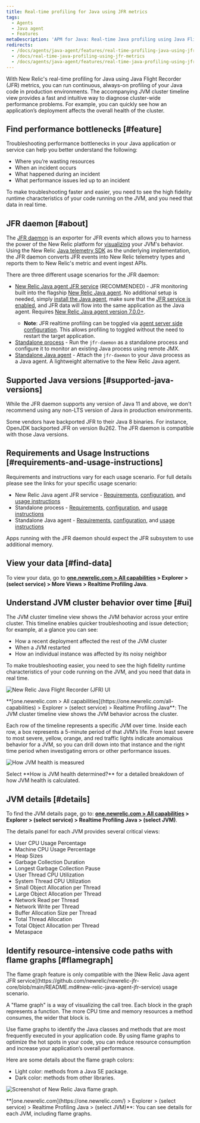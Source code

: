 ```yaml
---
title: Real-time profiling for Java using JFR metrics
tags:
  - Agents
  - Java agent
  - Features
metaDescription: 'APM for Java: Real-time Java profiling using Java Flight Recorder (JFR) metrics.'
redirects:
  - /docs/agents/java-agent/features/real-time-profiling-java-using-jfr-metrics
  - /docs/real-time-java-profiling-using-jfr-metrics
  - /docs/agents/java-agent/features/real-time-java-profiling-using-jfr-metrics
---
```





With New Relic's real-time profiling for Java using Java Flight Recorder (JFR) metrics, you can run continuous, always-on profiling of your Java code in production environments. The accompanying JVM cluster timeline view provides a fast and intuitive way to diagnose cluster-wide performance problems. For example, you can quickly see how an application’s deployment affects the overall health of the cluster.

## Find performance bottlenecks [#feature]

Troubleshooting performance bottlenecks in your Java application or service can help you better understand the following:

* Where you’re wasting resources
* When an incident occurs
* What happened during an incident
* What performance issues led up to an incident

To make troubleshooting faster and easier, you need to see the high fidelity runtime characteristics of your code running on the JVM, and you need that data in real time.

## JFR daemon [#about]

The [JFR daemon](https://github.com/newrelic/newrelic-jfr-core) is an exporter for JFR events which allows you to harness the power of the New Relic platform for [visualizing](#find-data) your JVM's behavior. Using the New Relic [Java telemetry SDK](https://github.com/newrelic/newrelic-telemetry-sdk-java) as the underlying implementation, the JFR daemon converts JFR events into New Relic telemetry types and reports them to New Relic's metric and event ingest APIs.

There are three different usage scenarios for the JFR daemon:

* [New Relic Java agent JFR service](https://github.com/newrelic/newrelic-jfr-core/blob/main/README.md#new-relic-java-agent-jfr-service) (RECOMMENDED) - JFR monitoring built into the flagship [New Relic Java agent](/docs/agents/java-agent/). No additional setup is needed, simply [install the Java agent](/docs/agents/java-agent/installation/install-java-agent/), make sure that the [JFR service is enabled](/docs/agents/java-agent/configuration/java-agent-configuration-config-file/#jfr-real-time-profiling), and JFR data will flow into the same <InlinePopover type="apm" /> application as the Java agent. Requires [New Relic Java agent version 7.0.0+](/docs/release-notes/agent-release-notes/java-release-notes/java-agent-700/).
  * **Note**: JFR realtime profiling can be toggled via [agent server side configuration](/docs/apm/agents/manage-apm-agents/configuration/server-side-agent-configuration/). This allows profiling to toggled without the need to restart the target application.
* [Standalone process](https://github.com/newrelic/newrelic-jfr-core/blob/main/README.md#standalone-process) - Run the `jfr-daemon` as a standalone process and configure it to monitor an existing Java process using remote JMX.
* [Standalone Java agent](https://github.com/newrelic/newrelic-jfr-core/blob/main/README.md#standalone-java-agent) - Attach the `jfr-daemon` to your Java process as a Java agent. A lightweight alternative to the New Relic Java agent.

## Supported Java versions [#supported-java-versions]

While the JFR daemon supports any version of Java 11 and above, we don't recommend
using any non-LTS version of Java in production environments.

Some vendors have backported JFR to their Java 8 binaries. For instance, OpenJDK backported JFR on version 8u262. The JFR daemon is compatible with those Java versions.

## Requirements and Usage Instructions [#requirements-and-usage-instructions]

Requirements and instructions vary for each usage scenario. For full details please see the links for your specific usage scenario:

* New Relic Java agent JFR service - [Requirements](https://github.com/newrelic/newrelic-jfr-core/blob/main/README.md#requirements-for-new-relic-java-agent-jfr-service), [configuration](https://github.com/newrelic/newrelic-jfr-core/blob/main/README.md#configuration-for-new-relic-java-agent-jfr-service), and [usage instructions](https://github.com/newrelic/newrelic-jfr-core/blob/main/README.md#usage-for-new-relic-java-agent-jfr-service)
* Standalone process - [Requirements](https://github.com/newrelic/newrelic-jfr-core/blob/main/README.md#requirements-for-standalone-process), [configuration](https://github.com/newrelic/newrelic-jfr-core/blob/main/README.md#configuration-for-standalone-usage), and [usage instructions](https://github.com/newrelic/newrelic-jfr-core/blob/main/README.md#usage-for-standalone-process)
* Standalone Java agent - [Requirements](https://github.com/newrelic/newrelic-jfr-core/blob/main/README.md#requirements-for-standalone-java-agent), [configuration](https://github.com/newrelic/newrelic-jfr-core/blob/main/README.md#configuration-for-standalone-usage), and [usage instructions](https://github.com/newrelic/newrelic-jfr-core/blob/main/README.md#usage-for-standalone-java-agent)

<Callout variant="important">
  Apps running with the JFR daemon should expect the JFR subsystem to use additional memory.
</Callout>

## View your data [#find-data]

To view your data, go to **[one.newrelic.com > All capabilities](https://one.newrelic.com/all-capabilities) > Explorer > (select service) > More Views > Realtime Profiling Java**.

## Understand JVM cluster behavior over time [#ui]

The JVM cluster timeline view shows the JVM behavior across your entire cluster. This timeline enables quicker troubleshooting and issue detection; for example, at a glance you can see:

* How a recent deployment affected the rest of the JVM cluster
* When a JVM restarted
* How an individual instance was affected by its noisy neighbor

To make troubleshooting easier, you need to see the high fidelity runtime characteristics of your code running on the JVM, and you need that data in real time.

<img
  title="new-relic-one-java-flight-record-ui"
  alt="New Relic Java Flight Recorder (JFR) UI"
  src={apmJavaFlightRecordUI}
/>

<figcaption>
  **[one.newrelic.com > All capabilities](https://one.newrelic.com/all-capabilities) > Explorer > (select service) > Realtime Profiling Java**: The JVM cluster timeline view shows the JVM behavior across the cluster.
</figcaption>

Each row of the timeline represents a specific JVM over time. Inside each row, a box represents a 5-minute period of that JVM’s life. From least severe to most severe, yellow, orange, and red traffic lights indicate anomalous behavior for a JVM, so you can drill down into that instance and the right time period when investigating errors or other performance issues.

<img
  title="JVM-health-info"
  alt="How JVM health is measured"
  src={apmJavaJVMHealthUI}
/>

<figcaption>
  Select **How is JVM health determined?** for a detailed breakdown of how JVM health is calculated.
</figcaption>

## JVM details [#details]

To find the JVM details page, go to: **[one.newrelic.com > All capabilities](https://one.newrelic.com/all-capabilities) > Explorer > (select service) > Realtime Profiling Java > (select JVM)**. 

The details panel for each JVM provides several critical views:

* User CPU Usage Percentage
* Machine CPU Usage Percentage
* Heap Sizes
* Garbage Collection Duration
* Longest Garbage Collection Pause
* User Thread CPU Utilization
* System Thread CPU Utilization
* Small Object Allocation per Thread
* Large Object Allocation per Thread
* Network Read per Thread
* Network Write per Thread
* Buffer Allocation Size per Thread
* Total Thread Allocation
* Total Object Allocation per Thread
* Metaspace

## Identify resource-intensive code paths with flame graphs [#flamegraph]

<Callout variant="important">
  The flame graph feature is only compatible with the [New Relic Java agent JFR service](https://github.com/newrelic/newrelic-jfr-core/blob/main/README.md#new-relic-java-agent-jfr-service) usage scenario.
</Callout>

A "flame graph" is a way of visualizing the call tree. Each block in the graph represents a function. The more CPU time and memory resources a method consumes, the wider that block is.

Use flame graphs to identify the Java classes and methods that are most frequently executed in your application code. By using flame graphs to optimize the hot spots in your code, you can reduce resource consumption and increase your application’s overall performance.

Here are some details about the flame graph colors:

* Light color: methods from a Java SE package.
* Dark color: methods from other libraries.

<img
  title="Screenshot of New Relic Java flame graph"
  alt="Screenshot of New Relic Java flame graph."
  src={apmJavaJfrFlamegraphs}
/>

<figcaption>
  **[one.newrelic.com](https://one.newrelic.com/) > Explorer > (select service) > Realtime Profiling Java > (select JVM)**: You can see details for each JVM, including flame graphs.
</figcaption>
